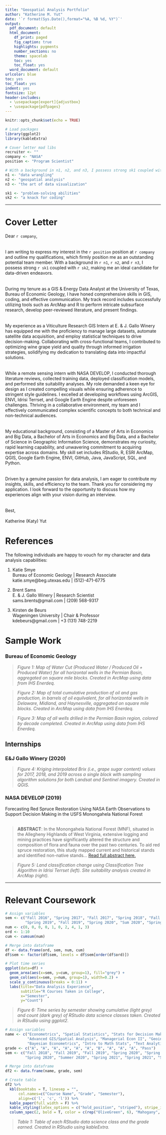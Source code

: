 ```yaml
---
title: "Geospatial Analysis Portfolio"
author: "Katherine M. Yut"
date: '`r format(Sys.Date(),format="%A, %B %d, %Y")`'
output:
  pdf_document: default
  html_document:
    df_print: paged
    fig_caption: true
    highlights: pygments
    number_sections: no
    theme: spacelab
    toc: yes
    toc_float: yes
  word_document: default
urlcolor: blue
toc: yes
toc_float: yes
indent: yes
fontsize: 12pt
header-includes:
  - \usepackage[export]{adjustbox}
  - \usepackage{pdfpages}
---
```


```r
knitr::opts_chunk$set(echo = TRUE)

# Load packages
library(ggplot2)
library(kableExtra)

# Cover letter mad libs
recruiter <- ""
company <- "NASA"
position <- "Program Scientist"

# With a background in n1, n2, and n3, I possess strong sk1 coupled with sk2, making me an ideal candidate for data-driven endeavors.
n1 <- "data wrangling" 
n2 <- "geospatial analysis" 
n3 <- "the art of data visualization" 

sk1 <- "problem-solving abilities"
sk2 <- "a knack for coding"
```

***

\pagebreak

# Cover Letter

\noindent Dear `r company`,  
<br />  
\indent I am writing to express my interest in the `r position` position  at `r company` and outline my qualifications, which firmly position me as an outstanding potential team member. With a background in `r n1`, `r n2`, and `r n3`, I possess strong `r sk1` coupled with `r sk2`, making me an ideal candidate for data-driven endeavors.    
<br />   
\indent During my tenure as a GIS & Energy Data Analyst at the University of Texas, Bureau of Economic Geology, I have honed comprehensive skills in GIS, coding, and effective communication. My track record includes successfully utilizing tools such as ArcMap and R to perform intricate subsurface research, develop peer-reviewed literature, and present findings.  
<br />   
\indent My experience as a Viticulture Research GIS Intern at E. & J. Gallo Winery has equipped me with the proficiency to manage large datasets, automate satellite data acquisition, and employ statistical techniques to drive decision-making. Collaborating with cross-functional teams, I contributed to optimizing wine grape yield and quality through informed irrigation strategies, solidifying my dedication to translating data into impactful solutions.  
<br />   
\indent While a remote sensing intern with NASA DEVELOP, I conducted thorough literature reviews, collected training data, deployed classification models, and performed site suitability analyses. My role demanded a keen eye for design as I created compelling visuals while ensuring adherence to stringent style guidelines. I excelled at developing workflows using ArcGIS, ENVI, Idrisi Terrset, and Google Earth Engine despite unforeseen challenges. Thriving in a collaborative environment, my team and I effectively communicated complex scientific concepts to both technical and non-technical audiences.  
<br />   
\indent My educational background, consisting of a Master of Arts in Economics and Big Data, a Bachelor of Arts in Economics and Big Data, and a Bachelor of Science in Geographic Information Science, demonstrates my curiosity, rapid learning capability, and unwavering commitment to acquiring expertise across domains. My skill set includes RStudio, R, ESRI ArcMap, QGIS, Google Earth Engine, ENVI, GitHub, Java, JavaScript, SQL, and Python.  
<br />   
\indent Driven by a genuine passion for data analysis, I am eager to contribute my insights, skills, and efficiency to the team. Thank you for considering my application. I look forward to the opportunity to discuss how my experiences align with your vision during an interview.  
<br />    
\noindent Best,  
\includegraphics[width=1.75in]{pdf_files/signature.png}  
\noindent Katherine (Katy) Yut  


<!-- # Resume -->
\includepdf[pages={1}]{YutK_resume_dec2022_v2.pdf}

\pagebreak

# References

The following individuals are happy to vouch for my character and data analysis capabilities:

1.  Katie Smye  
    Bureau of Economic Geology | Research Associate  
    katie.smye@beg.utexas.edu | (512)-471-6775  

2.  Brent Sams  
    E. & J. Gallo Winery | Research Scientist   
    sams.brents@gmail.com | (209) 568-9317

3.	Kirsten de Beurs  
    Wageningen University | Chair & Professor     
    kdebeurs@gmail.com | +3 (131) 748-2219


\pagebreak


# Sample Work

### Bureau of Economic Geology

\begin{center}
\includegraphics[width=6.5in]{pdf_files/11102022_PM_Water_Cut_Katie_lowRes.jpg}
\end{center}

> *Figure 1: Map of Water Cut (Produced Water / Produced Oil + Produced Water) for all horizontal wells in the Permian Basin, aggregated on square mile blocks. Created in ArcMap using data from IHS Enerdeq.*  

\pagebreak

\includegraphics[width=6.5in]{pdf_files/11142022_MB_DB_HV_Cum_Prod_BOE_Katy_lowRes.jpg}

> *Figure 2: Map of total cumulative production of oil and gas production, in barrels of oil equilvalent, for all horizontal wells in Delaware, Midland, and Haynesville, aggregated on square mile blocks. Created in ArcMap using data from IHS Enerdeq.*  

\begin{center}
\includegraphics[width=6.5in]{pdf_files/10062022_PM_All_Wells_Completion_Date_Tim_lowRes.jpg}
\end{center}

> *Figure 3: Map of all wells drilled in the Permian Basin region, colored by decade completed. Created in ArcMap using data from IHS Enerdeq.*

## Internships

### E&J Gallo Winery (2020)
  
\includegraphics[width=6.5in]{pdf_files/Alberti_lowRes.png}  

> *Figure 4: Kriging interpolated Brix (i.e., grape sugar content) values for 2017, 2018, and 2019 across a single block with sampling algorithm solutions for both Landsat and Sentinel imagery. Created in QGIS.*  

\pagebreak

### NASA DEVELOP (2019)  

Forecasting Red Spruce Restoration Using NASA Earth Observations to Support Decision Making in the USFS Monongahela National Forest  
<br />

> **ABSTRACT**: In the Monongahela National Forest (MNF), situated in the Allegheny Highlands of West Virginia, extensive logging and mining practices have significantly altered the structure and composition of flora and fauna over the past two centuries. To aid red spruce restoration, this study mapped current and historical stands and identified non-native stands... [Read full abstract here.](https://develop.larc.nasa.gov/2019/summer/MonongahelaNationalForestEco.html)

\includegraphics[width=6.5in]{pdf_files/NASAFig.png}

> *Figure 5: Land classification change using Classification Tree Algorithm in Idrisi Terrset (left). Site suitability analysis created in ArcMap (right).*

***

\pagebreak

# Relevant Coursework 

```r
# Assign variables
sem <- c("Fall 2016", "Spring 2017", "Fall 2017", "Spring 2018", "Fall 2018", 
         "Spring 2019", "Fall 2019", "Spring 2020", "Sum 2020", "Spring 2021")
num <- c(0, 0, 0, 0, 1, 0, 2, 4, 1, 3)
ord <- 1:10
cum <- cumsum(num)

# Merge into dataframe
df <- data.frame(ord, sem, num, cum)
df$sem <- factor(df$sem, levels = df$sem[order(df$ord)])

# Plot time series
ggplot(data=df) +
  geom_area(aes(x=sem, y=cum, group=1), fill="grey") +
  geom_col(aes(x=sem, y=num, group=1), width=0.2) + 
  scale_y_continuous(breaks = 0:11) +
  labs(title="Data Analysis Experience", 
       subtitle="R Courses Taken in College", 
       x="Semester", 
       y="Count") 
```
           
> *Figure 6: Time series by semester showing cumulative (light grey) and count (dark grey) of RStudio data science classes taken. Created in RStudio using ggplot2.*  


```r
# Assign variables
name <- c("Econometrics", "Spatial Statistics", "Stats for Decision Making", 
          "Advanced GIS/Spatial Analysis", "Managerial Econ II", "Geoinformatics Capstone Seminar", 
          "Bayesian Econometrics", "Intro to Math Stats", "Text Analytics", "Advanced Applied Stats", "Research in Economic Problems")
grade <- c("A", "A", "A", "A", "A", "A", "B", "A", "A", "A", "Pass")
sem <- c("Fall 2018", "Fall 2019", "Fall 2019", "Spring 2020", "Spring 2020", "Spring 2020", 
         "Spring 2020", "Summer 2020", "Spring 2021", "Spring 2021", "Spring 2021")

# Merge into dataframe
df2 <- data.frame(name, grade, sem)

# Create table
df2 %>%
  kbl(booktabs = T, linesep = "",
      col.names=c("Course Name", "Grade", "Semester"),
      align=c('l', 'c', 'l')) %>%
  kable_paper(full_width = F) %>%
  kable_styling(latex_options = c("hold_position", "striped"), stripe_index = c(1, 4:7, 9:11)) %>%
  column_spec(2, bold = T, color = c(rep("OliveGreen", 6), "Mahogany", "OliveGreen", "OliveGreen", "OliveGreen", "gray"))
```
  
> *Table 1: Table of each RStudio data science class and the grade earned. Created in RStudio using kableExtra.*  
